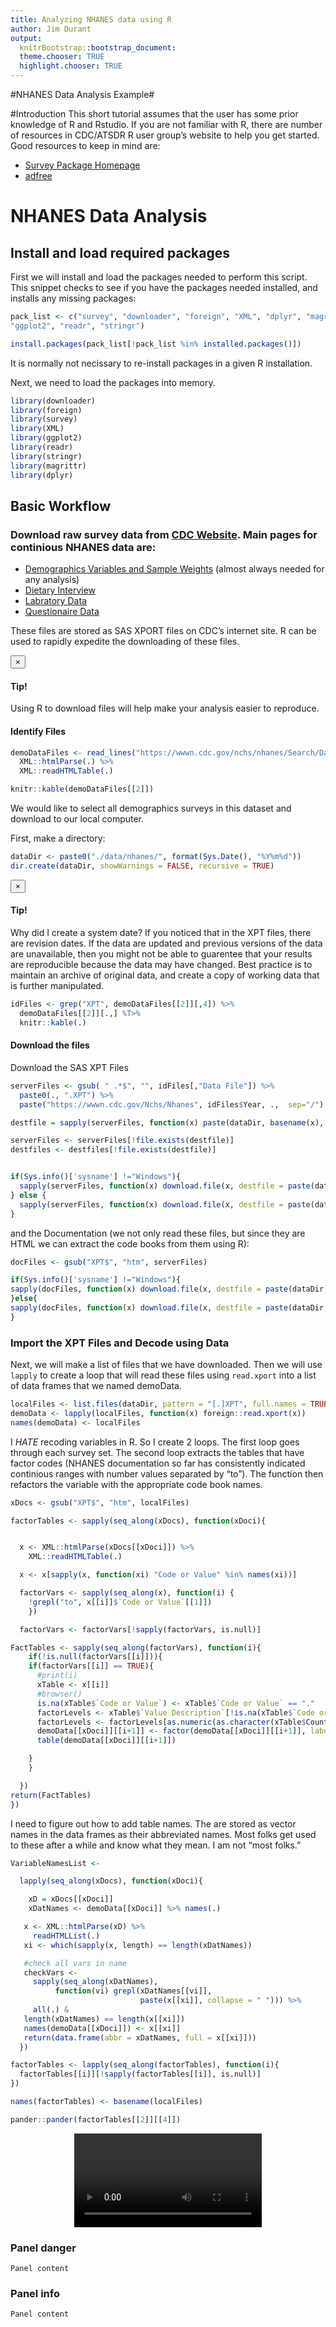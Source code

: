 ```yaml
---
title: Analyzing NHANES data using R
author: Jim Durant
output:
  knitrBootstrap::bootstrap_document:
  theme.chooser: TRUE
  highlight.chooser: TRUE
---
```

#NHANES Data Analysis Example#

#Introduction
This short tutorial assumes that the user has some prior knowledge of R and Rstudio. If you are not familiar with R, there are number of resources in CDC/ATSDR R user group's website to help you get started. Good resources to keep in mind are:

* [Survey Package Homepage](http://r-survey.r-forge.r-project.org/survey/)
* [adfree](http://www.asdfree.com/)

# NHANES Data Analysis
## Install and load required packages
First we will install and load the packages needed to perform this script.
This snippet checks to see if you have the packages needed installed, and
installs any missing packages:

```r
pack_list <- c("survey", "downloader", "foreign", "XML", "dplyr", "magrittr",
"ggplot2", "readr", "stringr")

install.packages(pack_list[!pack_list %in% installed.packages()])
```
It is normally not necissary to re-install packages in a given R installation.


Next, we need to load the packages into memory.
```r
library(downloader)
library(foreign)
library(survey)
library(XML)
library(ggplot2)
library(readr)
library(stringr)
library(magrittr)
library(dplyr)
```

## Basic Workflow

### Download raw survey data from [CDC Website](https://wwwn.cdc.gov/Nchs/Nhanes/Search/Nhanes_continuous.aspx). Main pages for continious NHANES data are:

* [Demographics Variables and Sample Weights](https://wwwn.cdc.gov/nchs/nhanes/Search/DataPage.aspx?Component=Demographics) (almost always needed for any analysis)
* [Dietary Interview](https://wwwn.cdc.gov/Nchs/Nhanes/Search/DataPage.aspx?Component=Dietary)
* [Labratory Data](https://wwwn.cdc.gov/Nchs/Nhanes/Search/DataPage.aspx?Component=Laboratory)
* [Questionaire Data](https://wwwn.cdc.gov/Nchs/Nhanes/Search/DataPage.aspx?Component=Questionnaire)

These files are stored as SAS XPORT files on CDC's internet site. R can be used to rapidly expedite the downloading of these files.


<div class="alert alert-dismissible alert-warning">
  <button type="button" class="close" data-dismiss="alert">&times;</button>
  <h4>Tip!</h4>
  <p> Using R to download files will help make your analysis easier to reproduce.</p>
</div>


#### Identify Files

```r
demoDataFiles <- read_lines("https://wwwn.cdc.gov/nchs/nhanes/Search/DataPage.aspx?Component=Demographics") %>%
  XML::htmlParse(.) %>%
  XML::readHTMLTable(.)

knitr::kable(demoDataFiles[[2]])
```

We would like to select all demographics surveys in this dataset and download to our local computer.

First, make a directory:
```r
dataDir <- paste0("./data/nhanes/", format(Sys.Date(), "%Y%m%d"))
dir.create(dataDir, showWarnings = FALSE, recursive = TRUE)
```

<div class="alert alert-dismissible alert-warning">
  <button type="button" class="close" data-dismiss="alert">&times;</button>
  <h4>Tip!</h4>
  <p> Why did I create a system date? If you noticed that in the XPT files, there are revision dates. If the data are updated and previous versions of the data are unavailable, then you might not be able to guarentee that your results are reproducible because the data may have changed. Best practice is to maintain an archive of original data, and create a copy of working data that is further manipulated.
</p>
</div>

```r
idFiles <- grep("XPT", demoDataFiles[[2]][,4]) %>%
  demoDataFiles[[2]][.,] %T>%
  knitr::kable(.)
```

#### Download the files

Download the SAS XPT Files
```r
serverFiles <- gsub( " .*$", "", idFiles[,"Data File"]) %>%
  paste0(., ".XPT") %>%
  paste("https://wwwn.cdc.gov/Nchs/Nhanes", idFiles$Year, .,  sep="/")

destfile = sapply(serverFiles, function(x) paste(dataDir, basename(x),  sep="/"))

serverFiles <- serverFiles[!file.exists(destfile)]
destfiles <- destfiles[!file.exists(destfile)]


if(Sys.info()['sysname'] !="Windows"){
  sapply(serverFiles, function(x) download.file(x, destfile = paste(dataDir, basename(x),  sep="/"), method="curl", extra="-k"))
} else {
  sapply(serverFiles, function(x) download.file(x, destfile = paste(dataDir, basename(x),  sep="/"), mode="wb"))
}
```

and the Documentation (we not only read these files, but since they are HTML we can extract the code books from them using R):

```r
docFiles <- gsub("XPT$", "htm", serverFiles)

if(Sys.info()['sysname'] !="Windows"){
sapply(docFiles, function(x) download.file(x, destfile = paste(dataDir, basename(x),  sep="/"), method="curl", extra="-k"))
}else{
sapply(docFiles, function(x) download.file(x, destfile = paste(dataDir, basename(x),  sep="/"), mode= "wb"))
}
```


### Import the XPT Files and Decode using Data
Next, we will make a list of files that we have downloaded. Then we will use `lapply` to create a  loop that will read these files using `read.xport` into a list of data frames that we named demoData.

```r
localFiles <- list.files(dataDir, pattern = "[.]XPT", full.names = TRUE)
demoData <- lapply(localFiles, function(x) foreign::read.xport(x))
names(demoData) <- localFiles
```

I _HATE_ recoding variables in R.  So I create 2 loops. The first loop goes through each survey set. The second loop extracts the tables that have factor codes (NHANES documentation so far has consistently indicated continious ranges with number values separated by "to"). The function then refactors the variable with the appropriate code book names.

```r
xDocs <- gsub("XPT$", "htm", localFiles)

factorTables <- sapply(seq_along(xDocs), function(xDoci){


  x <- XML::htmlParse(xDocs[[xDoci]]) %>%
    XML::readHTMLTable(.)

  x <- x[sapply(x, function(xi) "Code or Value" %in% names(xi))]

  factorVars <- sapply(seq_along(x), function(i) {
    !grepl("to", x[[i]]$`Code or Value`[[1]])
    })

  factorVars <- factorVars[!sapply(factorVars, is.null)]

FactTables <- sapply(seq_along(factorVars), function(i){
    if(!is.null(factorVars[[i]])){
    if(factorVars[[i]] == TRUE){
      #print(i)
      xTable <- x[[i]]
      #browser()
      is.na(xTable$`Code or Value`) <- xTable$`Code or Value` == "."
      factorLevels <- xTable$`Value Description`[!is.na(xTable$`Code or Value`)]
      factorLevels <- factorLevels[as.numeric(as.character(xTable$Count[!is.na(xTable$`Code or Value`)])) > 0 ]
      demoData[[xDoci]][[i+1]] <- factor(demoData[[xDoci]][[i+1]], labels = factorLevels)
      table(demoData[[xDoci]][[i+1]])

    }
    }

  })
return(FactTables)
})

```

I need to figure out how to add table names. The are stored as vector names in the data frames as their abbreviated names. Most folks get used to these after a while and know what they mean. I am not "most folks."

```r
VariableNamesList <-

  lapply(seq_along(xDocs), function(xDoci){

    xD = xDocs[[xDoci]]
    xDatNames <- demoData[[xDoci]] %>% names(.)

   x <- XML::htmlParse(xD) %>%
     readHTMLList(.)
   xi <- which(sapply(x, length) == length(xDatNames))

   #check all vars in name
   checkVars <-
     sapply(seq_along(xDatNames),
          function(vi) grepl(xDatNames[[vi]],
                             paste(x[[xi]], collapse = " "))) %>%
     all(.) &
   length(xDatNames) == length(x[[xi]])
   names(demoData[[xDoci]]) <- x[[xi]]
   return(data.frame(abbr = xDatNames, full = x[[xi]]))
  })


```





```r
factorTables <- lapply(seq_along(factorTables), function(i){
  factorTables[[i]][!sapply(factorTables[[i]], is.null)]
})

names(factorTables) <- basename(localFiles)

pander::pander(factorTables[[2]][[4]])
```


<div align="center" class="embed-responsive embed-responsive-16by9">
<video autoplay loop class="embed-responsive-item">
<source src=https://www.youtube.com/watch?v=gsX4I133Zmc type=video/mp4>
</video>
</div>



<div class="panel panel-danger">
  <div class="panel-heading">
  <h3 class="panel-title">Panel danger</h3>
  </div>
  <div class="panel-body">
    Panel content
  </div>
</div>

<div class="panel panel-info">
  <div class="panel-heading">
  <h3 class="panel-title">Panel info</h3>
  </div>
  <div class="panel-body">
    Panel content
  </div>
</div>
